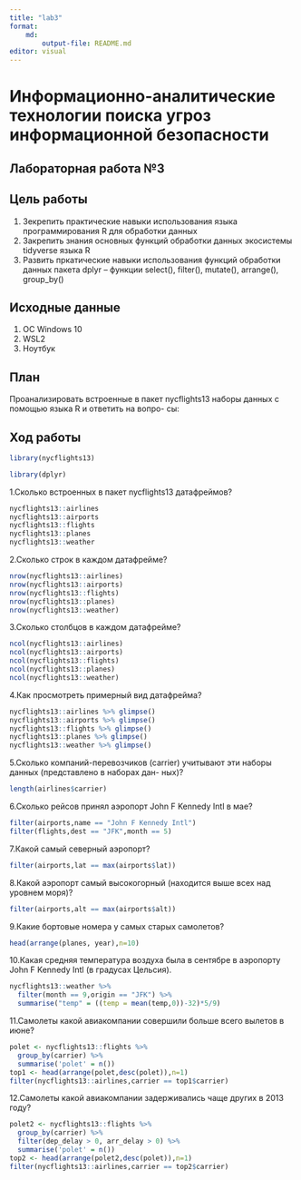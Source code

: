 ```yaml
---
title: "lab3"
format: 
    md:
        output-file: README.md
editor: visual
---
```

# Информационно-аналитические технологии поиска угроз информационной безопасности 

## Лабораторная работа №3

## Цель работы

1. Зекрепить практические навыки использования языка программирования R для обработки данных
2. Закрепить знания основных функций обработки данных экосистемы tidyverse языка R
3. Развить пркатические навыки использования функций обработки данных пакета dplyr – функции
select(), filter(), mutate(), arrange(), group_by()

## Исходные данные

1.  ОС Windows 10
2.  WSL2 
3.  Ноутбук 

## План

Проанализировать встроенные в пакет nycflights13 наборы данных с помощью языка R и ответить на вопро-
сы:

## Ход работы
```r
library(nycflights13)
```
```r
library(dplyr)
```

1.Сколько встроенных в пакет nycflights13 датафреймов?

```r
nycflights13::airlines
nycflights13::airports
nycflights13::flights
nycflights13::planes
nycflights13::weather
```
2.Сколько строк в каждом датафрейме?

```r
nrow(nycflights13::airlines)
nrow(nycflights13::airports)
nrow(nycflights13::flights)
nrow(nycflights13::planes)
nrow(nycflights13::weather)
```
3.Сколько столбцов в каждом датафрейме?

```r
ncol(nycflights13::airlines)
ncol(nycflights13::airports)
ncol(nycflights13::flights)
ncol(nycflights13::planes)
ncol(nycflights13::weather)
```
4.Как просмотреть примерный вид датафрейма?

```r
nycflights13::airlines %>% glimpse()
nycflights13::airports %>% glimpse()
nycflights13::flights %>% glimpse()
nycflights13::planes %>% glimpse()
nycflights13::weather %>% glimpse()
```
5.Сколько компаний-перевозчиков (carrier) учитывают эти наборы данных (представлено в наборах дан-
ных)?

```r
length(airlines$carrier)
```
6.Сколько рейсов принял аэропорт John F Kennedy Intl в мае?

```r
filter(airports,name == "John F Kennedy Intl")
filter(flights,dest == "JFK",month == 5)
```
7.Какой самый северный аэропорт?

```r
filter(airports,lat == max(airports$lat))
```
8.Какой аэропорт самый высокогорный (находится выше всех над уровнем моря)?

```r
filter(airports,alt == max(airports$alt))
```
9.Какие бортовые номера у самых старых самолетов?
```r
head(arrange(planes, year),n=10)

```
10.Какая средняя температура воздуха была в сентябре в аэропорту John F Kennedy Intl (в градусах Цельсия).
```r
nycflights13::weather %>%
  filter(month == 9,origin == "JFK") %>%
  summarise("temp" = ((temp = mean(temp,0))-32)*5/9)
```
11.Самолеты какой авиакомпании совершили больше всего вылетов в июне?
```r
polet <- nycflights13::flights %>%
  group_by(carrier) %>%
  summarise('polet' = n())
top1 <- head(arrange(polet,desc(polet)),n=1)
filter(nycflights13::airlines,carrier == top1$carrier)
```
12.Самолеты какой авиакомпании задерживались чаще других в 2013 году?

```r
polet2 <- nycflights13::flights %>%
  group_by(carrier) %>%
  filter(dep_delay > 0, arr_delay > 0) %>%
  summarise('polet' = n())
top2 <- head(arrange(polet2,desc(polet)),n=1)
filter(nycflights13::airlines,carrier == top2$carrier)
```
